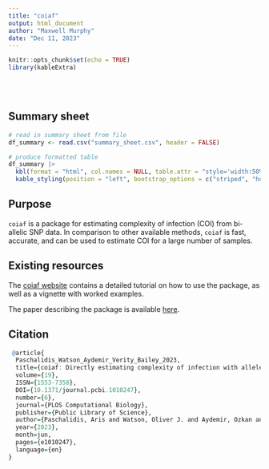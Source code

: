 ```yaml
---
title: "coiaf"
output: html_document
author: "Maxwell Murphy"
date: "Dec 11, 2023"
---
```


```r
knitr::opts_chunk$set(echo = TRUE)
library(kableExtra)
```

<br/>
<br/>

## Summary sheet

```r
# read in summary sheet from file
df_summary <- read.csv("summary_sheet.csv", header = FALSE)

# produce formatted table
df_summary |>
  kbl(format = "html", col.names = NULL, table.attr = "style='width:50%;'", escape = FALSE) |>
  kable_styling(position = "left", bootstrap_options = c("striped", "hover", "condensed"))
```

## Purpose

`coiaf` is a package for estimating complexity of infection (COI) from bi-allelic SNP data. In comparison to other available methods, `coiaf` is fast, accurate, and can be used to estimate COI for a large number of samples.

## Existing resources

The [coiaf website](https://bailey-lab.github.io/coiaf/) contains a detailed tutorial on how to use the package, as well as a vignette with worked examples.

The paper describing the package is available [here](https://journals.plos.org/ploscompbiol/article?id=10.1371/journal.pcbi.1010247).

## Citation
```r
 @article{
  Paschalidis_Watson_Aydemir_Verity_Bailey_2023, 
  title={coiaf: Directly estimating complexity of infection with allele frequencies}, 
  volume={19},
  ISSN={1553-7358},
  DOI={10.1371/journal.pcbi.1010247},
  number={6},
  journal={PLOS Computational Biology},
  publisher={Public Library of Science},
  author={Paschalidis, Aris and Watson, Oliver J. and Aydemir, Ozkan and Verity, Robert and Bailey, Jeffrey A.},
  year={2023},
  month=jun,
  pages={e1010247},
  language={en} 
}
```